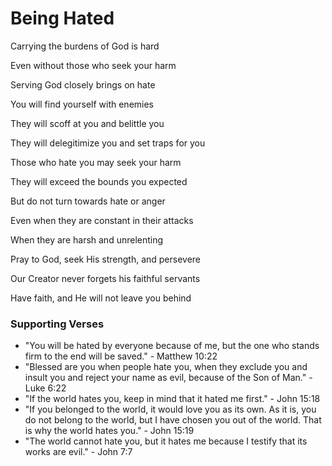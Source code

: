 # Being Hated

Carrying the burdens of God is hard

Even without those who seek your harm

Serving God closely brings on hate

You will find yourself with enemies

They will scoff at you and belittle you

They will delegitimize you and set traps for you

Those who hate you may seek your harm

They will exceed the bounds you expected

But do not turn towards hate or anger

Even when they are constant in their attacks

When they are harsh and unrelenting

Pray to God, seek His strength, and persevere

Our Creator never forgets his faithful servants

Have faith, and He will not leave you behind

### Supporting Verses

- "You will be hated by everyone because of me, but the one who stands firm to the end will be saved." - Matthew 10:22
- "Blessed are you when people hate you, when they exclude you and insult you and reject your name as evil, because of the Son of Man." - Luke 6:22
- "If the world hates you, keep in mind that it hated me first." - John 15:18
- "If you belonged to the world, it would love you as its own. As it is, you do not belong to the world, but I have chosen you out of the world. That is why the world hates you." - John 15:19
- "The world cannot hate you, but it hates me because I testify that its works are evil." - John 7:7
